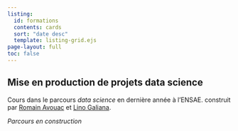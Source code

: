 ```yaml
---
listing:
  id: formations
  contents: cards
  sort: "date desc"
  template: listing-grid.ejs
page-layout: full
toc: false
---
```


## Mise en production de projets data science

Cours dans le parcours _data science_ en dernière année à l'ENSAE. 
construit par [Romain Avouac](https://github.com/avouacr) et [Lino Galiana](https://github.com/linogaliana).

_Parcours en construction_
<br>
<br>

::: {#chapitre}
:::


